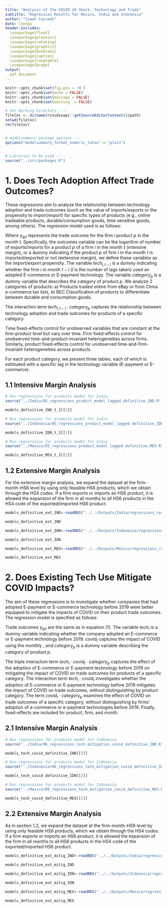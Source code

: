 ```yaml
---
title: "Analysis of the COVID-19 Shock, Technology and Trade"
subtitle: "Regression Results for Mexico, India and Indonesia"
author: "Simón Caicedo"
date: \today
header-includes:
  \usepackage{float}
  \usepackage{placeins}
  \usepackage{rotating}
  \usepackage{graphicx}
  \usepackage{booktabs}
  \usepackage{caption}
  \usepackage{longtable}
  \usepackage{breqn}
output:
  pdf_document
---
```


```r
knitr::opts_chunk$set(fig.pos = 'H')
knitr::opts_chunk$set(echo = FALSE)
knitr::opts_chunk$set(message = FALSE)
knitr::opts_chunk$set(warning  = FALSE)
```

```r

# Set Working Directory ----
fileloc <- dirname(rstudioapi::getSourceEditorContext()$path)
setwd(fileloc)
rm(fileloc)


# modelsummary package options----
options("modelsummary_format_numeric_latex" = "plain")


# Libraries to be used ----
source("../src/packages.R")

```

# 1. Does Tech Adoption Affect Trade Outcomes?

These regressions aim to analyze the relationship between technology adoption and trade outcomes (such as the value of imports/exports or the propensity to import/export) for specific types of products (e.g., online tradeable products, durable/consumption goods, time sensitive goods, among others). The regression model used is as follows:

\begin{equation}\label{reg_1}
    y_{ipt} = \alpha_0 + \alpha_1 tech_{i,t-l} \cdot category_{p} + \alpha_2 tech_{i,t-l} + FE_p + FE_i + FE_t + \epsilon_{ipt} 
\end{equation}


Where $y_{ipt}$ represents the trade outcome for the firm $i$ product $p$ in the month $t$. Specifically, the outcomes variable can be the logarithm of number of exports/imports for a product $p$ of a firm $i$ in the month $t$ (intensive margin), or a dummy indicating if the product $p$ of firm $i$ in the month $t$ is imported/exported or not (extensive margin), we define these variables as the import/export propensity. The variable $tech_{i,t-l}$ is a dummy indicating whether the firm $i$ in month $t-l$ ($l$ is the number of lags taken) used an adopted E-commerce or E-payment technology. The variable $category_p$ is a dummy variable that describes the category of product $p$. We analyze 2 categories of products: a) Products traded online from eBay or from China e-commerce tax lists, b) BEC Classification of products to differentiate between durable and consumption goods.

The interaction term $tech_{i,t-l} \cdot category_{p}$ captures the relationship between technology adoption and trade outcomes for products of a specific category.

Time fixed-effects control for unobserved variables that are constant at the firm-product level but vary over time. Firm fixed-effects control for unobserved time-and-product-invariant heterogeneities across firms. Similarly, product fixed-effects control for unobserved time-and-firm-invariant heterogeneities across products.

For each product category, we present three tables, each of which is estimated with a specific lag in the technology variable (E-payment or E-commerce).


## 1.1 Intensive Margin Analysis


```r

# Run regressions for products model for India 
source("../India/05_regressions_product_model_lagged_definitive_IND.R", chdir = TRUE)

```


```r

models_definitive_IND_t_2[[2]]

```


```r

# Run regressions for products model for India 
source("../Indonesia/05_regressions_product_model_lagged_definitive_IDN.R", chdir = TRUE)

```


```r

models_definitive_IDN_t_2[[2]]

```



```r

# Run regressions for products model for India 
source("../Mexico/05_regressions_product_model_lagged_definitive_MEX.R", chdir = TRUE)

```


```r

models_definitive_MEX_t_2[[2]]

```



## 1.2 Extensive Margin Analysis

For the extensive margin analysis, we expand the dataset at the firm-month-HS6 level by using only feasible HS6 products, which we obtain through the HS4 codes. If a firm exports or imports an HS6 product, it is allowed the expansion of the firm in all months to all HS6 products in the HS4 code of the exported/imported HS6 product.


```r

models_definitive_ext_IND<-readRDS("../../Outputs/India/regressions_results/products_model/models_definitive_2_lags_summary.RDS")[[2]]

models_definitive_ext_IND

```


```r

models_definitive_ext_IDN<-readRDS("../../Outputs/Indonesia/regressions_results/products_model/models_definitive_2_lags_summary.rds")[[2]]

models_definitive_ext_IDN

```



```r

models_definitive_ext_MEX<-readRDS("../../Outputs/Mexico/regressions_results/products_model/models_definitive_2_lags_summary.rds")[[2]]

models_definitive_ext_MEX

```



# 2. Does Existing Tech Use Mitigate COVID Impacts?

The aim of these regressions is to investigate whether companies that had adopted E-payment or E-commerce technology before 2019 were better equipped to mitigate the impacts of COVID on their product trade outcomes. The regression model is specified as follows:

\begin{dmath}\label{reg_2}
y_{ipt} = \alpha_0 + \alpha_1 tech_i \cdot covid_t + \alpha_2 tech_i \cdot covid_t \cdot category_p + \alpha_3 covid_t \cdot category_p + FE_p + FE_i + FE_t + \epsilon_{ipt}
\end{dmath}

Trade outcomes $y_{ipt}$ are the same as in equation (1). The variable $tech_i$ is a dummy variable indicating whether the company adopted an E-commerce or E-payment technology before 2019. $covid_t$ captures the impact of COVID using the monthly \textit{Stringency Index}, and $category_p$ is a dummy variable describing the category of product $p$.

The triple interaction term $tech_i \cdot covid_t \cdot category_p$ captures the effect of the adoption of E-commerce or E-payment technology before 2019 on mitigating the impact of COVID on trade outcomes for products of a specific category. The interaction term $tech_i \cdot covid_t$ investigates whether the adoption of E-commerce or E-payment technology before 2019 mitigates the impact of COVID on trade outcomes, without distinguishing by product category. The term $covid_t \cdot category_p$ examines the effect of COVID on trade outcomes of a specific category, without distinguishing by firms' adoption of e-commerce or e-payment technologies before 2019. Finally, fixed-effects are included for product, firm, and month.

## 2.1 Intensive Margin Analysis


```r

# Run regressions for products model for Indonesia 
source("../India/06_regressions_tech_mitigation_covid_definitive_IND.R", chdir = TRUE)

```



```r

models_tech_covid_definitive_IND[[2]]

```


```r

# Run regressions for products model for Indonesia 
source("../Indonesia/06_regressions_tech_mitigation_covid_definitive_IDN.R", chdir = TRUE)

```



```r

models_tech_covid_definitive_IDN[[2]]

```


```r

# Run regressions for products model for Indonesia 
source("../Mexico/06_regressions_tech_mitigation_covid_definitive_MEX.R", chdir = TRUE)

```



```r

models_tech_covid_definitive_MEX[[2]]

```

## 2.2 Extensive Margin Analysis

As in section 1.2, we expand the dataset at the firm-month-HS6 level by using only feasible HS6 products, which we obtain through the HS4 codes. If a firm exports or imports an HS6 product, it is allowed the expansion of the firm in all months to all HS6 products in the HS4 code of the exported/imported HS6 product.


```r

models_definitive_ext_mitig_IND<-readRDS("../../Outputs/India/regressions_results/tech_mitigation_covid_model/models_tech_covid_definitive_summary.rds")[[2]]

models_definitive_ext_mitig_IND

```


```r

models_definitive_ext_mitig_IDN<-readRDS("../../Outputs/Indonesia/regressions_results/tech_mitigation_covid_model/models_tech_covid_definitive_summary.rds")[[2]]

models_definitive_ext_mitig_IDN

```



```r

models_definitive_ext_mitig_MEX<-readRDS("../../Outputs/Mexico/regressions_results/tech_mitigation_covid_model/models_tech_covid_definitive_summary.rds")[[2]]

models_definitive_ext_mitig_MEX

```
